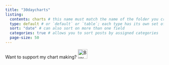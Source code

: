 ```yaml
---
title: "30daycharts"
listing: 
  contents: charts # this name must match the name of the folder you created in step #1; here, all Quarto docs in the `posts` directory will be included on your listing page
  type: default # or `default` or `table`; each type has its own set of yaml options to include
  sort: "date" # can also sort on more than one field
  categories: true # allows you to sort posts by assigned categories 
  page-size: 50
---
```


Want to support my chart making? <a href="https://buymeacoffee.com/jennyrichm9" target="_blank"><img src="https://cdn.buymeacoffee.com/buttons/default-blue.png" alt="Buy Me A Coffee" height="30"></a>